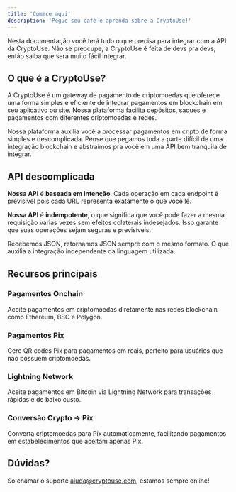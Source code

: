```yaml
---
title: 'Comece aqui'
description: 'Pegue seu café e aprenda sobre a CryptoUse!'
---
```



Nesta documentação você terá tudo o que precisa para integrar com a API da CryptoUse. Não se preocupe, a CryptoUse é feita de devs pra devs, então saiba que será muito fácil integrar.

## O que é a CryptoUse?

A CryptoUse é um gateway de pagamento de criptomoedas que oferece uma forma simples e eficiente de integrar pagamentos em blockchain em seu aplicativo ou site. Nossa plataforma facilita depósitos, saques e pagamentos com diferentes criptomoedas e redes.

Nossa plataforma auxilia você a processar pagamentos em cripto de forma simples e descomplicada. Pense que pegamos toda a parte difícil de uma integração blockchain e abstraímos pra você em uma API bem tranquila de integrar.

## API descomplicada

**Nossa API** é **baseada em intenção**. Cada operação em cada endpoint é previsível pois cada URL representa exatamente o que você lê.

**Nossa API** é **indempotente**, o que significa que você pode fazer a mesma requisição várias vezes sem efeitos colaterais indesejados. Isso garante que suas operações sejam seguras e previsíveis.

Recebemos JSON, retornamos JSON sempre com o mesmo formato. O que auxilia a integração independente da linguagem utilizada.

## Recursos principais

### Pagamentos Onchain
Aceite pagamentos em criptomoedas diretamente nas redes blockchain como Ethereum, BSC e Polygon.

### Pagamentos Pix
Gere QR codes Pix para pagamentos em reais, perfeito para usuários que não possuem criptomoedas.

### Lightning Network
Aceite pagamentos em Bitcoin via Lightning Network para transações rápidas e de baixo custo.

### Conversão Crypto → Pix
Converta criptomoedas para Pix automaticamente, facilitando pagamentos em estabelecimentos que aceitam apenas Pix.

## Dúvidas?

So chamar o suporte ajuda@cryptouse.com, estamos sempre online!
